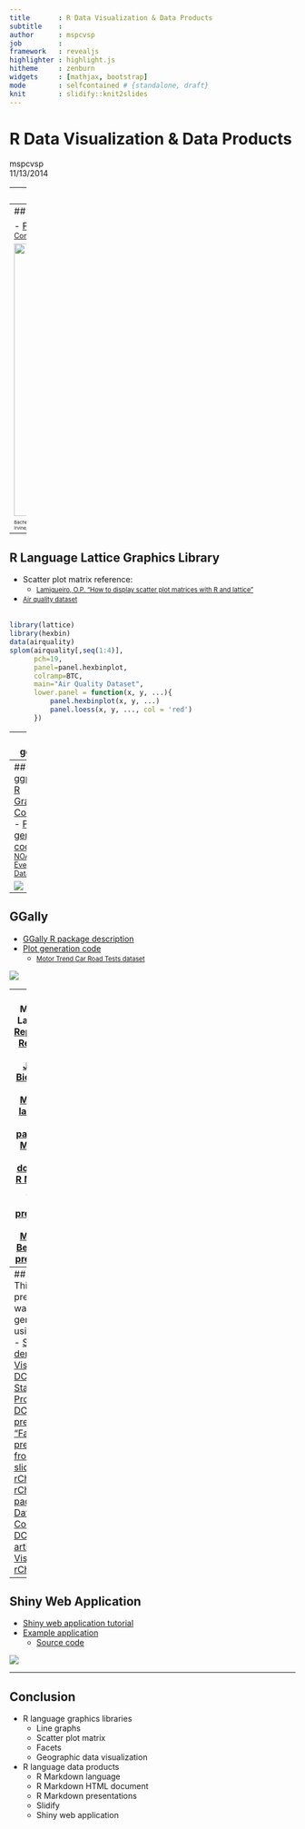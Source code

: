 ```yaml
---
title       : R Data Visualization & Data Products
subtitle    : 
author      : mspcvsp
job         : 
framework   : revealjs
highlighter : highlight.js
hitheme     : zenburn
widgets     : [mathjax, bootstrap]
mode        : selfcontained # {standalone, draft}
knit        : slidify::knit2slides
---
```


# R Data Visualization & Data Products
mspcvsp    
11/13/2014  

---
## Introduction

- [Johns Hopkins University Data Science Coursera Specialization](https://www.coursera.org/specialization/jhudatascience/1)  
- R language graphics libraries  
    - [base](http://rpubs.com/SusanEJohnston/7953) 
    - [lattice](http://www.statmethods.net/advgraphs/trellis.html)
    - [ggplot2](http://docs.ggplot2.org/current/)
    - [GGally](http://tgmstat.wordpress.com/2013/11/13/plot-matrix-with-the-r-package-ggally/)  
- R language data products
    - [R Markdown language](http://rmarkdown.rstudio.com/)
    - [Slidify](http://slidify.github.io/interactive/)
    - [Shiny web application](http://shiny.rstudio.com/)

--- .class #id 
## Johns Hopkins University Data Science Coursera Specialization
- [The Data Scientist's Toolbox](https://www.coursera.org/course/datascitoolbox)
- [R Programming](https://www.coursera.org/course/rprog)
- [Getting & Cleaning Data](https://www.coursera.org/course/getdata)
  - [Tidy data](http://www.prometheusresearch.com/good-data-management-practices-for-data-analysis-tidy-data-part-2/)
- [Exploratory Data Analysis](https://www.coursera.org/course/exdata)
- [Reproducible Research](https://www.coursera.org/course/repdata)
- [Statistical Inference](https://www.coursera.org/course/statinference)
- [Regression Models](https://www.coursera.org/course/regmods)
- [Practical Machine Learning](https://www.coursera.org/course/predmachlearn)
- [Developing Data Products](https://www.coursera.org/course/devdataprod)
- [Capstone Project](http://simplystatistics.org/2014/08/19/swiftkey-and-johns-hopkins-partner-for-data-science-specialization-capstone/)

---
## R Language Base Graphics Library  
  
- [Plot generation code](https://github.com/datasciencespm/ExData_Plotting1/blob/master/plot4.R)
    - <small style="font-size:0.8em">[Individual Household Electric Power Consumption Data Set](https://archive.ics.uci.edu/ml/datasets/Individual+household+electric+power+consumption)</small>  

<img src="./assets/img/rBaseGraphicsEx.png" width=480>  
  
<small style="font-size:.5em">Bache, K. & Lichman, M. (2013).
<a href="http://archive.ics.uci.edu/ml">UCI Machine Learning Repository</a>
</br>Irvine, CA: University of California, School of Information and Computer Science.
</small>

---
## R Language Lattice Graphics Library  
  
* Scatter plot matrix reference:
    - <small style="font-size:0.8em">[Lamigueiro, O.P. "How to display scatter plot matrices with R and lattice"](http://procomun.wordpress.com/2011/03/18/splomr/)</small>
*  <small style="font-size:0.8em">[Air quality dataset](https://stat.ethz.ch/R-manual/R-devel/library/datasets/html/airquality.html)</small>  
</br>
```r
library(lattice)
library(hexbin)
data(airquality)
splom(airquality[,seq(1:4)],
      pch=19,
      panel=panel.hexbinplot,
      colramp=BTC,
      main="Air Quality Dataset",
      lower.panel = function(x, y, ...){
          panel.hexbinplot(x, y, ...)
          panel.loess(x, y, ..., col = 'red')
      })
```

---
## ggplot2 
  
- [R Graphics Cookbook](http://www.cookbook-r.com/Graphs)
- [RColorBrewer R package](http://simplystatistics.org/2011/10/17/colors-in-r/)
- [Plot generation code](https://github.com/datasciencespm/GettingAndCleaningData/blob/master/plotTidyData.R)
    - <small style="font-size:0.8em">[Human Activity Recognition Using Smartphones Dataset](http://archive.ics.uci.edu/ml/datasets/Human+Activity+Recognition+Using+Smartphones)</small>  
    
<img src="./assets/img/tBodyAccMagMean.png">  
<small style="font-size:.5em">Bache, K. & Lichman, M. (2013).
<a href="http://archive.ics.uci.edu/ml">UCI Machine Learning Repository</a>
</br>Irvine, CA: University of California, School of Information and Computer Science.
</small>

---
## ggplot2 
- [R Graphics Cookbook](http://www.cookbook-r.com/Graphs)
- [Plot generation code](http://rpubs.com/mspcvsp/noaaStormDatabase)
    - <small style="font-size:0.8em">[NOAA Storm Events Database](http://www.ncdc.noaa.gov/stormevents/)</small>  
  
<img src="./assets/img/maxHealthImpact.png">  

---
## GGally
- [GGally R package description](http://tgmstat.wordpress.com/2013/11/13/plot-matrix-with-the-r-package-ggally/)  
- [Plot generation code](https://github.com/datasciencespm/DevelopingDataProducts/blob/master/server.R)  
    - <small style="font-size:0.8em">[Motor Trend Car Road Tests dataset](https://stat.ethz.ch/R-manual/R-devel/library/datasets/html/mtcars.html)</small>  
    
<img src="./assets/img/exploratoryDataAnalysis.png">  

---
## R Markdown Language  
- [Reproducible Research](http://www.biostat.jhsph.edu/~rpeng/research.html)
    - [Oxford Journals: Biostatistics ](http://biostatistics.oxfordjournals.org/content/10/3/405.full)
- [R Markdown language](http://rmarkdown.rstudio.com/)
- [knitr R package](http://yihui.name/knitr/)
- [R Markdown HTML document](http://rmarkdown.rstudio.com/html_document_format.html)
- [R Markdown ioslides HTML5 presentation](http://rmarkdown.rstudio.com/ioslides_presentation_format.html)
- [R Markdown Beamer PDF presentation](http://rmarkdown.rstudio.com/beamer_presentation_format.html)  

---
## Slidify  
- This presentation was generated using [Slidify](http://slidify.github.io/interactive/)
- [Slidify demo](http://www.r-bloggers.com/slidify-modern-simple-presentations-written-in-r-markdown/)
- [Data Visualization DC / Statistical Programming DC presentation: "Fantastic presentations from R using slidify and rCharts"](http://datacommunitydc.org/blog/2013/08/fantastic-presentations-from-r-using-slidify-and-rcharts/)  
    - [rCharts R package](http://rcharts.io/)
    - [Data Community DC blog article: "Data Visualization: rCharts"](http://datacommunitydc.org/blog/2013/05/data-visualization-rcharts/)  

---
## Shiny Web Application  
- [Shiny web application tutorial](http://shiny.rstudio.com/tutorial/)  
- [Example application](http://datasciencespm.github.io/DevelopingDataProducts/shinyApplicationPresentation.html#/slide-1)
    - [Source code](https://github.com/datasciencespm/DevelopingDataProducts)
      
<img src="./assets/img/flowDiagram.png">  

---
## Conclusion  
- R language graphics libraries
    - Line graphs
    - Scatter plot matrix
    - Facets
    - Geographic data visualization
- R language data products
    - R Markdown language
    - R Markdown HTML document
    - R Markdown presentations
    - Slidify
    - Shiny web application
    
